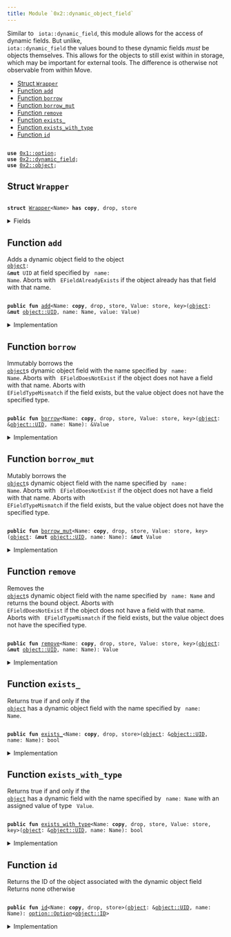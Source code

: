 ```yaml
---
title: Module `0x2::dynamic_object_field`
---
```


Similar to <code>
iota::dynamic_field</code>, this module allows for the access of dynamic fields. But
unlike, <code>
iota::dynamic_field</code> the values bound to these dynamic fields _must_ be objects
themselves. This allows for the objects to still exist within in storage, which may be important
for external tools. The difference is otherwise not observable from within Move.


-  [Struct `Wrapper`](#0x2_dynamic_object_field_Wrapper)
-  [Function `add`](#0x2_dynamic_object_field_add)
-  [Function `borrow`](#0x2_dynamic_object_field_borrow)
-  [Function `borrow_mut`](#0x2_dynamic_object_field_borrow_mut)
-  [Function `remove`](#0x2_dynamic_object_field_remove)
-  [Function `exists_`](#0x2_dynamic_object_field_exists_)
-  [Function `exists_with_type`](#0x2_dynamic_object_field_exists_with_type)
-  [Function `id`](#0x2_dynamic_object_field_id)


<pre><code>
<b>use</b> <a href="../move-stdlib/option.md#0x1_option">0x1::option</a>;
<b>use</b> <a href="../iota-framework/dynamic_field.md#0x2_dynamic_field">0x2::dynamic_field</a>;
<b>use</b> <a href="../iota-framework/object.md#0x2_object">0x2::object</a>;
</code></pre>



<Link id="0x2_dynamic_object_field_Wrapper"></Link>

## Struct `Wrapper`



<pre><code>
<b>struct</b> <a href="../iota-framework/dynamic_object_field.md#0x2_dynamic_object_field_Wrapper">Wrapper</a>&lt;Name&gt; <b>has</b> <b>copy</b>, drop, store
</code></pre>



<details>
<summary>Fields</summary>


<dl>
<dt>
<code>
name: Name</code>
</dt>
<dd>

</dd>
</dl>


</details>

<Link id="0x2_dynamic_object_field_add"></Link>

## Function `add`

Adds a dynamic object field to the object <code>
<a href="../iota-framework/object.md#0x2_object">object</a>: &<b>mut</b> UID</code> at field specified by <code>
name: Name</code>.
Aborts with <code>
EFieldAlreadyExists</code> if the object already has that field with that name.


<pre><code>
<b>public</b> <b>fun</b> <a href="../iota-framework/dynamic_object_field.md#0x2_dynamic_object_field_add">add</a>&lt;Name: <b>copy</b>, drop, store, Value: store, key&gt;(<a href="../iota-framework/object.md#0x2_object">object</a>: &<b>mut</b> <a href="../iota-framework/object.md#0x2_object_UID">object::UID</a>, name: Name, value: Value)
</code></pre>



<details>
<summary>Implementation</summary>


<pre><code>
<b>public</b> <b>fun</b> <a href="../iota-framework/dynamic_object_field.md#0x2_dynamic_object_field_add">add</a>&lt;Name: <b>copy</b> + drop + store, Value: key + store&gt;(
    // we <b>use</b> &<b>mut</b> UID in several spots for access control
    <a href="../iota-framework/object.md#0x2_object">object</a>: &<b>mut</b> UID,
    name: Name,
    value: Value,
) \{
    <b>let</b> key = <a href="../iota-framework/dynamic_object_field.md#0x2_dynamic_object_field_Wrapper">Wrapper</a> \{ name };
    <b>let</b> id = <a href="../iota-framework/object.md#0x2_object_id">object::id</a>(&value);
    field::add(<a href="../iota-framework/object.md#0x2_object">object</a>, key, id);
    <b>let</b> (field, _) = field::field_info&lt;<a href="../iota-framework/dynamic_object_field.md#0x2_dynamic_object_field_Wrapper">Wrapper</a>&lt;Name&gt;&gt;(<a href="../iota-framework/object.md#0x2_object">object</a>, key);
    add_child_object(field.to_address(), value);
}
</code></pre>



</details>

<Link id="0x2_dynamic_object_field_borrow"></Link>

## Function `borrow`

Immutably borrows the <code>
<a href="../iota-framework/object.md#0x2_object">object</a></code>s dynamic object field with the name specified by <code>
name: Name</code>.
Aborts with <code>
EFieldDoesNotExist</code> if the object does not have a field with that name.
Aborts with <code>
EFieldTypeMismatch</code> if the field exists, but the value object does not have the
specified type.


<pre><code>
<b>public</b> <b>fun</b> <a href="../iota-framework/dynamic_object_field.md#0x2_dynamic_object_field_borrow">borrow</a>&lt;Name: <b>copy</b>, drop, store, Value: store, key&gt;(<a href="../iota-framework/object.md#0x2_object">object</a>: &<a href="../iota-framework/object.md#0x2_object_UID">object::UID</a>, name: Name): &Value
</code></pre>



<details>
<summary>Implementation</summary>


<pre><code>
<b>public</b> <b>fun</b> <a href="../iota-framework/dynamic_object_field.md#0x2_dynamic_object_field_borrow">borrow</a>&lt;Name: <b>copy</b> + drop + store, Value: key + store&gt;(
    <a href="../iota-framework/object.md#0x2_object">object</a>: &UID,
    name: Name,
): &Value \{
    <b>let</b> key = <a href="../iota-framework/dynamic_object_field.md#0x2_dynamic_object_field_Wrapper">Wrapper</a> \{ name };
    <b>let</b> (field, value_id) = field::field_info&lt;<a href="../iota-framework/dynamic_object_field.md#0x2_dynamic_object_field_Wrapper">Wrapper</a>&lt;Name&gt;&gt;(<a href="../iota-framework/object.md#0x2_object">object</a>, key);
    borrow_child_object&lt;Value&gt;(field, value_id)
}
</code></pre>



</details>

<Link id="0x2_dynamic_object_field_borrow_mut"></Link>

## Function `borrow_mut`

Mutably borrows the <code>
<a href="../iota-framework/object.md#0x2_object">object</a></code>s dynamic object field with the name specified by <code>
name: Name</code>.
Aborts with <code>
EFieldDoesNotExist</code> if the object does not have a field with that name.
Aborts with <code>
EFieldTypeMismatch</code> if the field exists, but the value object does not have the
specified type.


<pre><code>
<b>public</b> <b>fun</b> <a href="../iota-framework/dynamic_object_field.md#0x2_dynamic_object_field_borrow_mut">borrow_mut</a>&lt;Name: <b>copy</b>, drop, store, Value: store, key&gt;(<a href="../iota-framework/object.md#0x2_object">object</a>: &<b>mut</b> <a href="../iota-framework/object.md#0x2_object_UID">object::UID</a>, name: Name): &<b>mut</b> Value
</code></pre>



<details>
<summary>Implementation</summary>


<pre><code>
<b>public</b> <b>fun</b> <a href="../iota-framework/dynamic_object_field.md#0x2_dynamic_object_field_borrow_mut">borrow_mut</a>&lt;Name: <b>copy</b> + drop + store, Value: key + store&gt;(
    <a href="../iota-framework/object.md#0x2_object">object</a>: &<b>mut</b> UID,
    name: Name,
): &<b>mut</b> Value \{
    <b>let</b> key = <a href="../iota-framework/dynamic_object_field.md#0x2_dynamic_object_field_Wrapper">Wrapper</a> \{ name };
    <b>let</b> (field, value_id) = field::field_info_mut&lt;<a href="../iota-framework/dynamic_object_field.md#0x2_dynamic_object_field_Wrapper">Wrapper</a>&lt;Name&gt;&gt;(<a href="../iota-framework/object.md#0x2_object">object</a>, key);
    borrow_child_object_mut&lt;Value&gt;(field, value_id)
}
</code></pre>



</details>

<Link id="0x2_dynamic_object_field_remove"></Link>

## Function `remove`

Removes the <code>
<a href="../iota-framework/object.md#0x2_object">object</a></code>s dynamic object field with the name specified by <code>
name: Name</code> and returns
the bound object.
Aborts with <code>
EFieldDoesNotExist</code> if the object does not have a field with that name.
Aborts with <code>
EFieldTypeMismatch</code> if the field exists, but the value object does not have the
specified type.


<pre><code>
<b>public</b> <b>fun</b> <a href="../iota-framework/dynamic_object_field.md#0x2_dynamic_object_field_remove">remove</a>&lt;Name: <b>copy</b>, drop, store, Value: store, key&gt;(<a href="../iota-framework/object.md#0x2_object">object</a>: &<b>mut</b> <a href="../iota-framework/object.md#0x2_object_UID">object::UID</a>, name: Name): Value
</code></pre>



<details>
<summary>Implementation</summary>


<pre><code>
<b>public</b> <b>fun</b> <a href="../iota-framework/dynamic_object_field.md#0x2_dynamic_object_field_remove">remove</a>&lt;Name: <b>copy</b> + drop + store, Value: key + store&gt;(
    <a href="../iota-framework/object.md#0x2_object">object</a>: &<b>mut</b> UID,
    name: Name,
): Value \{
    <b>let</b> key = <a href="../iota-framework/dynamic_object_field.md#0x2_dynamic_object_field_Wrapper">Wrapper</a> \{ name };
    <b>let</b> (field, value_id) = field::field_info&lt;<a href="../iota-framework/dynamic_object_field.md#0x2_dynamic_object_field_Wrapper">Wrapper</a>&lt;Name&gt;&gt;(<a href="../iota-framework/object.md#0x2_object">object</a>, key);
    <b>let</b> value = remove_child_object&lt;Value&gt;(field.to_address(), value_id);
    field::remove&lt;<a href="../iota-framework/dynamic_object_field.md#0x2_dynamic_object_field_Wrapper">Wrapper</a>&lt;Name&gt;, ID&gt;(<a href="../iota-framework/object.md#0x2_object">object</a>, key);
    value
}
</code></pre>



</details>

<Link id="0x2_dynamic_object_field_exists_"></Link>

## Function `exists_`

Returns true if and only if the <code>
<a href="../iota-framework/object.md#0x2_object">object</a></code> has a dynamic object field with the name specified by
<code>
name: Name</code>.


<pre><code>
<b>public</b> <b>fun</b> <a href="../iota-framework/dynamic_object_field.md#0x2_dynamic_object_field_exists_">exists_</a>&lt;Name: <b>copy</b>, drop, store&gt;(<a href="../iota-framework/object.md#0x2_object">object</a>: &<a href="../iota-framework/object.md#0x2_object_UID">object::UID</a>, name: Name): bool
</code></pre>



<details>
<summary>Implementation</summary>


<pre><code>
<b>public</b> <b>fun</b> <a href="../iota-framework/dynamic_object_field.md#0x2_dynamic_object_field_exists_">exists_</a>&lt;Name: <b>copy</b> + drop + store&gt;(
    <a href="../iota-framework/object.md#0x2_object">object</a>: &UID,
    name: Name,
): bool \{
    <b>let</b> key = <a href="../iota-framework/dynamic_object_field.md#0x2_dynamic_object_field_Wrapper">Wrapper</a> \{ name };
    field::exists_with_type&lt;<a href="../iota-framework/dynamic_object_field.md#0x2_dynamic_object_field_Wrapper">Wrapper</a>&lt;Name&gt;, ID&gt;(<a href="../iota-framework/object.md#0x2_object">object</a>, key)
}
</code></pre>



</details>

<Link id="0x2_dynamic_object_field_exists_with_type"></Link>

## Function `exists_with_type`

Returns true if and only if the <code>
<a href="../iota-framework/object.md#0x2_object">object</a></code> has a dynamic field with the name specified by
<code>
name: Name</code> with an assigned value of type <code>
Value</code>.


<pre><code>
<b>public</b> <b>fun</b> <a href="../iota-framework/dynamic_object_field.md#0x2_dynamic_object_field_exists_with_type">exists_with_type</a>&lt;Name: <b>copy</b>, drop, store, Value: store, key&gt;(<a href="../iota-framework/object.md#0x2_object">object</a>: &<a href="../iota-framework/object.md#0x2_object_UID">object::UID</a>, name: Name): bool
</code></pre>



<details>
<summary>Implementation</summary>


<pre><code>
<b>public</b> <b>fun</b> <a href="../iota-framework/dynamic_object_field.md#0x2_dynamic_object_field_exists_with_type">exists_with_type</a>&lt;Name: <b>copy</b> + drop + store, Value: key + store&gt;(
    <a href="../iota-framework/object.md#0x2_object">object</a>: &UID,
    name: Name,
): bool \{
    <b>let</b> key = <a href="../iota-framework/dynamic_object_field.md#0x2_dynamic_object_field_Wrapper">Wrapper</a> \{ name };
    <b>if</b> (!field::exists_with_type&lt;<a href="../iota-framework/dynamic_object_field.md#0x2_dynamic_object_field_Wrapper">Wrapper</a>&lt;Name&gt;, ID&gt;(<a href="../iota-framework/object.md#0x2_object">object</a>, key)) <b>return</b> <b>false</b>;
    <b>let</b> (field, value_id) = field::field_info&lt;<a href="../iota-framework/dynamic_object_field.md#0x2_dynamic_object_field_Wrapper">Wrapper</a>&lt;Name&gt;&gt;(<a href="../iota-framework/object.md#0x2_object">object</a>, key);
    field::has_child_object_with_ty&lt;Value&gt;(field.to_address(), value_id)
}
</code></pre>



</details>

<Link id="0x2_dynamic_object_field_id"></Link>

## Function `id`

Returns the ID of the object associated with the dynamic object field
Returns none otherwise


<pre><code>
<b>public</b> <b>fun</b> <a href="../iota-framework/dynamic_object_field.md#0x2_dynamic_object_field_id">id</a>&lt;Name: <b>copy</b>, drop, store&gt;(<a href="../iota-framework/object.md#0x2_object">object</a>: &<a href="../iota-framework/object.md#0x2_object_UID">object::UID</a>, name: Name): <a href="../move-stdlib/option.md#0x1_option_Option">option::Option</a>&lt;<a href="../iota-framework/object.md#0x2_object_ID">object::ID</a>&gt;
</code></pre>



<details>
<summary>Implementation</summary>


<pre><code>
<b>public</b> <b>fun</b> <a href="../iota-framework/dynamic_object_field.md#0x2_dynamic_object_field_id">id</a>&lt;Name: <b>copy</b> + drop + store&gt;(
    <a href="../iota-framework/object.md#0x2_object">object</a>: &UID,
    name: Name,
): Option&lt;ID&gt; \{
    <b>let</b> key = <a href="../iota-framework/dynamic_object_field.md#0x2_dynamic_object_field_Wrapper">Wrapper</a> \{ name };
    <b>if</b> (!field::exists_with_type&lt;<a href="../iota-framework/dynamic_object_field.md#0x2_dynamic_object_field_Wrapper">Wrapper</a>&lt;Name&gt;, ID&gt;(<a href="../iota-framework/object.md#0x2_object">object</a>, key)) <b>return</b> <a href="../move-stdlib/option.md#0x1_option_none">option::none</a>();
    <b>let</b> (_field, value_addr) = field::field_info&lt;<a href="../iota-framework/dynamic_object_field.md#0x2_dynamic_object_field_Wrapper">Wrapper</a>&lt;Name&gt;&gt;(<a href="../iota-framework/object.md#0x2_object">object</a>, key);
    <a href="../move-stdlib/option.md#0x1_option_some">option::some</a>(value_addr.to_id())
}
</code></pre>



</details>
